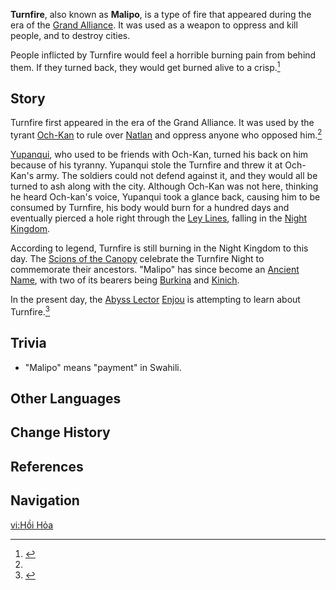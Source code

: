 {{Terminology Infobox
|type      = Lore
|type2     = Natlan Culture
|image     = 
|caption   = 
}}
'''Turnfire''', also known as '''Malipo''', is a type of fire that appeared during the era of the [[Grand Alliance]]. It was used as a weapon to oppress and kill people, and to destroy cities.

People inflicted by Turnfire would feel a horrible burning pain from behind them. If they turned back, they would get burned alive to a crisp.<ref name="a-mysterious-visitor">{{Ref/Quest|A Mysterious Visitor From Huitztlan}}</ref>

==Story==
Turnfire first appeared in the era of the Grand Alliance. It was used by the tyrant [[Och-Kan]] to rule over [[Natlan]] and oppress anyone who opposed him.<ref name="a-mysterious-visitor"></ref>

[[Yupanqui]], who used to be friends with Och-Kan, turned his back on him because of his tyranny. Yupanqui stole the Turnfire and threw it at Och-Kan's army. The soldiers could not defend against it, and they would all be turned to ash along with the city. Although Och-Kan was not here, thinking he heard Och-kan's voice, Yupanqui took a glance back, causing him to be consumed by Turnfire, his body would burn for a hundred days and eventually pierced a hole right through the [[Ley Lines]], falling in the [[Night Kingdom]].

According to legend, Turnfire is still burning in the Night Kingdom to this day. The [[Scions of the Canopy]] celebrate the Turnfire Night to commemorate their ancestors. "Malipo" has since become an [[Ancient Name]], with two of its bearers being [[Burkina]] and [[Kinich]].

In the present day, the [[Abyss Lector: Fathomless Flames|Abyss Lector]] [[The Thing Calling Itself "Enjou"|Enjou]] is attempting to learn about Turnfire.<ref>{{Ref/Quest|A Mysterious Visitor From Huitztlan}}</ref>

==Trivia==
* "Malipo" means "payment" in Swahili.

== Other Languages ==
{{Other Languages
|en       = Turnfire
|zhs      = 回火
|zhs_rm   = Huíhuǒ
|zht      = 回火
|zht_rm   = Huíhuǒ
|zh_tl    = Turning Fire
|ja       = 廻焔
|ja_rm    = Kaien
|ja_tl    = Turning Flame
|ko       = 회고<->의 불
|ko_tl    = 
|es       = Fuego Reminiscente
|es_tl    = Reminiscent Fire
|fr       = Mnémofeu
|fr_tl    = Mnemofire
|ru       = Пламя поворота
|ru_tl    = Turn Flame
|th       = เพลิงหวน
|th_rm    = 
|th_tl    = 
|vi       = {{tt|Hồi Hỏa|回火}}
|vi_tl    = Turning Fire{{Sino|vi}}
|de       = Wendefeuer
|de_tl    = Turnfire
|id       = Api Berpaling
|id_tl    = Turning Fire
|pt       = Têmpera
|pt_tl    = 
|tr       = Bedel Ateşi
|tr_tl    = 
|it       = Voltafuoco
|it_tl    = 
}}

==Change History==
{{Change History|5.0}}

==References==
{{Reflist}}

==Navigation==
{{Lore Navbox|Terminology}}

[[vi:Hồi Hỏa]]